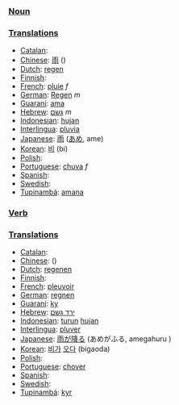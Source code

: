 === [[Noun]] ===

=== [[Translation]]s ===

*[[Catalan]]: [[]] '' ''
*[[Chinese]]: [[雨]] ()
*[[Dutch]]: [[regen]] '' ''
*[[Finnish]]: [[]]
*[[French]]: [[pluie]] ''f''
*[[German]]: [[Regen]] ''m''
*[[Guaraní]]: [[ama]]
*[[Hebrew]]: [[גשם]] ''m''
*[[Indonesian]]: [[hujan]]
*[[Interlingua]]: [[pluvia]]
*[[Japanese]]: [[雨]] ([[あめ]], ame)
*[[Korean]]: [[비]] (bi)
*[[Polish]]: [[]]
*[[Portuguese]]: [[chuva]] ''f''
*[[Spanish]]: [[]] '' ''
*[[Swedish]]: [[]] '' ''
*[[Tupinambá]]: [[amana]]

=== [[Verb]] ===

=== [[Translation]]s ===

*[[Catalan]]: [[]] '' ''
*[[Chinese]]: [[]] ()
*[[Dutch]]: [[regenen]]
*[[Finnish]]: [[]]
*[[French]]: [[pleuvoir]]
*[[German]]: [[regnen]]
*[[Guaraní]]: [[ky]]
*[[Hebrew]]: [[ירד גשם]] 
*[[Indonesian]]: [[turun]] [[hujan]]
*[[Interlingua]]: [[pluver]]
*[[Japanese]]: [[雨]]が[[降る]] (あめがふる, amegahuru )
*[[Korean]]: [[비]]가 [[오다]] (bigaoda)
*[[Polish]]: [[]]
*[[Portuguese]]: [[chover]]
*[[Spanish]]: [[]] '' ''
*[[Swedish]]: [[]] '' ''
*[[Tupinambá]]: [[kyr]]